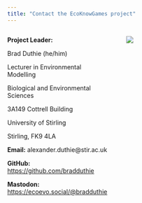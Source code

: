 ```yaml
---
title: "Contact the EcoKnowGames project"
---
```


:::: {style="display: grid; grid-template-columns: 1fr 1fr; grid-column-gap: 40px;"}

::: {}

**Project Leader:** 

Brad Duthie (he/him)

Lecturer in Environmental Modelling

Biological and Environmental Sciences

3A149 Cottrell Building

University of Stirling

Stirling, FK9 4LA

**Email:** alexander.duthie@stir.ac.uk

**GitHub:** [https://github.com/bradduthie](https://github.com/bradduthie)

**Mastodon:** [https://ecoevo.social/@bradduthie](https://ecoevo.social/@bradduthie)

:::

::: {}


![](img/logo_inverted.png)


:::

::::